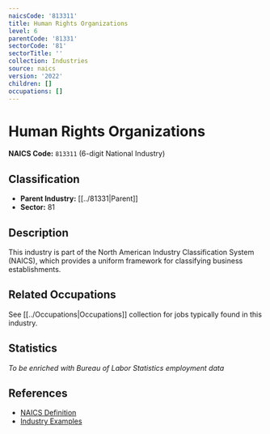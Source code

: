 ```yaml
---
naicsCode: '813311'
title: Human Rights Organizations
level: 6
parentCode: '81331'
sectorCode: '81'
sectorTitle: ''
collection: Industries
source: naics
version: '2022'
children: []
occupations: []
---
```

# Human Rights Organizations

**NAICS Code:** `813311` (6-digit National Industry)

## Classification

- **Parent Industry:** [[../81331|Parent]]
- **Sector:** 81

## Description

This industry is part of the North American Industry Classification System (NAICS), which provides a uniform framework for classifying business establishments.

## Related Occupations

See [[../Occupations|Occupations]] collection for jobs typically found in this industry.

## Statistics

*To be enriched with Bureau of Labor Statistics employment data*

## References

- [NAICS Definition](https://www.census.gov/naics/)
- [Industry Examples](https://www.census.gov/naics/2022NAICS/)
